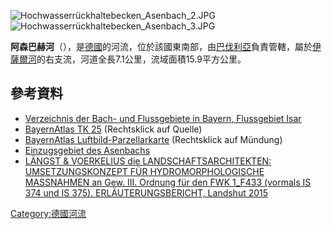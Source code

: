 [[Image:Hochwasserrückhaltebecken_Asenbach_2.JPG|right]]
[[Image:Hochwasserrückhaltebecken_Asenbach_3.JPG|right]]

'''阿森巴赫河'''（{{lang-de|Asenbach}}），是[[德國|德國]]的河流，位於該國東南部，由[[巴伐利亞|巴伐利亞]]負責管轄，屬於[[伊薩爾河|伊薩爾河]]的右支流，河道全長7.1公里，流域面積15.9平方公里。

==參考資料==
* [http://www.lfu.bayern.de/wasser/gewaesserverzeichnisse/doc_pic/tab16.pdf#page=90 Verzeichnis der Bach- und Flussgebiete in Bayern, Flussgebiet Isar] {{Wayback|url=http://www.lfu.bayern.de/wasser/gewaesserverzeichnisse/doc_pic/tab16.pdf#page=90 |date=20140530010511 }}
* [http://geoportal.bayern.de/bayernatlas/?X=5382777.77&Y=4535388.18&zoom=12&lang=de&topic=ba&bgLayer=tk BayernAtlas TK 25] {{Wayback|url=http://geoportal.bayern.de/bayernatlas/?X=5382777.77&Y=4535388.18&zoom=12&lang=de&topic=ba&bgLayer=tk |date=20160130204806 }} (Rechtsklick auf Quelle)
* [http://geoportal.bayern.de/bayernatlas/?X=5388556.70&Y=4536497.65&zoom=14&lang=de&topic=ba&bgLayer=luftbild_parz BayernAtlas Luftbild-Parzellarkarte] {{Wayback|url=http://geoportal.bayern.de/bayernatlas/?X=5388556.70&Y=4536497.65&zoom=14&lang=de&topic=ba&bgLayer=luftbild_parz |date=20160130204807 }} (Rechtsklick auf Mündung)
* [http://www.bis.bayern.de/bis/startWithParam.do?role=fgn&zoomToLayer=b1_ezg_06&zoomToColumn=KENNZAHL&zoomToObject='16758'&layers=-b6_ezg_01,-b5_ezg_02,-b4_ezg_03,-b3_ezg_04,-b2_ezg_05 Einzugsgebiet des Asenbachs] {{Wayback|url=http://www.bis.bayern.de/bis/startWithParam.do?role=fgn&zoomToLayer=b1_ezg_06&zoomToColumn=KENNZAHL&zoomToObject=%2716758%27&layers=-b6_ezg_01%2C-b5_ezg_02%2C-b4_ezg_03%2C-b3_ezg_04%2C-b2_ezg_05 |date=20160130204809 }}
* [http://www.wwa-la.bayern.de/fluesse_seen/massnahmen/umsetzungkonzepte/doc/umsetzungskonzept_1_f433.pdf LÄNGST & VOERKELIUS die LANDSCHAFTSARCHITEKTEN: UMSETZUNGSKONZEPT FÜR HYDROMORPHOLOGISCHE MASSNAHMEN an Gew. III. Ordnung für den FWK 1_F433 (vormals IS 374 und IS 375). ERLÄUTERUNGSBERICHT, Landshut 2015] {{Wayback|url=http://www.wwa-la.bayern.de/fluesse_seen/massnahmen/umsetzungkonzepte/doc/umsetzungskonzept_1_f433.pdf |date=20160218084801 }}

{{Germany-geo-stub}}
[[Category:德國河流|Category:德國河流]]